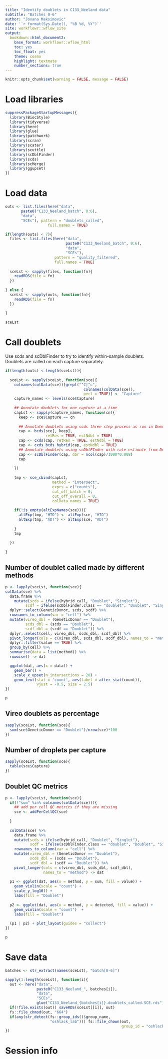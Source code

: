 ```yaml
---
title: "Identify doublets in C133_Neeland data"
subtitle: "Batches 0-6"
author: "Jovana Maksimovic"
date: '`r format(Sys.Date(), "%B %d, %Y")`'
site: workflowr::wflow_site
output:
  bookdown::html_document2:
    base_format: workflowr::wflow_html
    toc: yes
    toc_float: yes
    theme: cosmo
    highlight: textmate
    number_sections: true
---
```


```r
knitr::opts_chunk$set(warning = FALSE, message = FALSE)
```

# Load libraries

```r
suppressPackageStartupMessages({
  library(BiocStyle)
  library(tidyverse)
  library(here)
  library(glue)
  library(patchwork)
  library(scran)
  library(scater)
  library(scuttle)
  library(scDblFinder)
  library(scds)
  library(scMerge)
  library(ggupset)
})
```

# Load data

```r
outs <- list.files(here("data",
       paste0("C133_Neeland_batch", 0:6),
       "data", 
       "SCEs"), pattern = "doublets_called",
                   full.names = TRUE)

if(length(outs) < 7){
  files <- list.files(here("data",
                           paste0("C133_Neeland_batch", 0:6),
                           "data", 
                           "SCEs"), 
                      pattern = "quality_filtered",
                      full.names = TRUE)
  
  sceLst <- sapply(files, function(fn){
    readRDS(file = fn)
  })
  
} else {
  sceLst <- sapply(outs, function(fn){
    readRDS(file = fn)
  })
  
}

sceLst
```

# Call doublets
Use scds and scDblFinder to try to identify within-sample doublets. Doublets are called on each capture separately. 

```r
if(length(outs) < length(sceLst)){
  
  sceLst <- sapply(sceLst, function(sce){
    colnames(colData(sce))[grepl("^C|^c", 
                                   colnames(colData(sce)), 
                                   perl = TRUE)] <- "Capture"
    capture_names <- levels(sce$Capture)
    
    ## Annotate doublets for one capture at a time
    capLst <- sapply(capture_names, function(cn){
      keep <- sce$Capture == cn
      
      ## Annotate doublets using scds three step process as run in Demuxafy
      cap <- bcds(sce[, keep], 
                  retRes = TRUE, estNdbl = TRUE)
      cap <- cxds(cap, retRes = TRUE, estNdbl = TRUE)
      cap <- cxds_bcds_hybrid(cap, estNdbl = TRUE)
      ## Annotate doublets using scDblFInder with rate estimate from Demuxafy
      cap <- scDblFinder(cap, dbr = ncol(cap)/1000*0.008)
      cap
      
    })
    
    tmp <- sce_cbind(capLst, 
                     method = "intersect", 
                     exprs = c("counts"), 
                     cut_off_batch = 0,
                     cut_off_overall = 0,
                     colData_names = TRUE)
    
    if(!is_empty(altExpNames(sce))){
      altExp(tmp, "HTO") <- altExp(sce, "HTO")
      altExp(tmp, "ADT") <- altExp(sce, "ADT")
      
    }
    tmp
    
  })
  
}
```


## Number of doublet called made by different methods

```r
p <- lapply(sceLst, function(sce){
colData(sce) %>%
  data.frame %>%
    mutate(scds = ifelse(hybrid_call, "Doublet", "Singlet"),
         scdf = ifelse(scDblFinder.class == "doublet", "Doublet", "Singlet")) %>%
  dplyr::select(GeneticDonor, scds, scdf) %>% 
  rownames_to_column(var = "cell") %>%
  mutate(vireo_dbl = (GeneticDonor == "Doublet"),
         scds_dbl = (scds == "Doublet"),
         scdf_dbl = (scdf == "Doublet")) %>%
  dplyr::select(cell, vireo_dbl, scds_dbl, scdf_dbl) %>% 
  pivot_longer(cols = c(vireo_dbl, scds_dbl, scdf_dbl), names_to = "method") %>%
  dplyr::filter(value == TRUE) %>%
  group_by(cell) %>%
  summarise(data = list(method)) %>%
  rowwise() -> dat

  ggplot(dat, aes(x = data)) +
    geom_bar() +
    scale_x_upset(n_intersections = 20) +
    geom_text(stat = 'count', aes(label = after_stat(count)), 
              vjust = -0.5, size = 2.5)
})

p
```


## Vireo doublets as percentage

```r
sapply(sceLst, function(sce){
  sum(sce$GeneticDonor == "Doublet")/nrow(sce)*100
})
```


## Number of droplets per capture

```r
sapply(sceLst, function(sce){
  table(sce$Capture)
})
```


## Doublet QC metrics

```r
p <- lapply(sceLst, function(sce){
  if(!"sum" %in% colnames(colData(sce))){
    ## add per cell QC metrics if they are missing
    sce <- addPerCellQC(sce)
    
  }
  
  colData(sce) %>%
    data.frame %>%
    mutate(scds = ifelse(hybrid_call, "Doublet", "Singlet"),
           scdf = ifelse(scDblFinder.class == "doublet", "Doublet", "Singlet")) %>%
    rownames_to_column(var = "cell") %>%
    mutate(vireo_dbl = (GeneticDonor == "Doublet"),
           scds_dbl = (scds == "Doublet"),
           scdf_dbl = (scdf == "Doublet")) %>%
    pivot_longer(cols = c(vireo_dbl, scds_dbl, scdf_dbl),
                 names_to = "method") -> dat
  
  p1 <- ggplot(dat, aes(x = method, y = sum, fill = value)) +
    geom_violin(scale = "count") +
    scale_y_log10() +
    labs(fill = "Doublet")
  
  p2 <- ggplot(dat, aes(x = method, y = detected, fill = value)) +
    geom_violin(scale = "count")  +
    labs(fill = "Doublet")
  
  (p1 | p2) + plot_layout(guides = "collect")
})

p
```


# Save data

```r
batches <- str_extract(names(sceLst), "batch[0-6]")

sapply(1:length(sceLst), function(i){
  out <- here("data",
              paste0("C133_Neeland_", batches[i]),
              "data", 
              "SCEs", 
              glue("C133_Neeland_{batches[i]}.doublets_called.SCE.rds"))
  if(!file.exists(out)) saveRDS(sceLst[[i]], out)
  fs::file_chmod(out, "664")
  if(any(str_detect(fs::group_ids()$group_name, 
                    "oshlack_lab"))) fs::file_chown(out, 
                                                    group_id = "oshlack_lab")
})
```


# Session info {.appendix}

